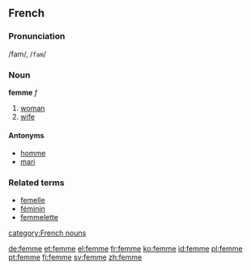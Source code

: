 ==French==
===Pronunciation===
/fam/, /<tt>fam</tt>/
===Noun===
'''femme''' ''f''

# [[woman]]
# [[wife]]

====Antonyms====
*[[homme]]
*[[mari]]

===Related terms===
*[[femelle]]
*[[féminin]]
*[[femmelette]]

[[category:French nouns]]

[[de:femme]]
[[et:femme]]
[[el:femme]]
[[fr:femme]]
[[ko:femme]]
[[id:femme]]
[[pl:femme]]
[[pt:femme]]
[[fi:femme]]
[[sv:femme]]
[[zh:femme]]